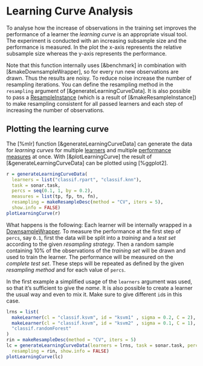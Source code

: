 # Learning Curve Analysis

To analyse how the increase of observations in the training set improves the performance of
a learner the *learning curve* is an appropriate visual tool.
The experiment is conducted with an increasing subsample size and the performance is measured.
In the plot the x-axis represents the relative subsample size whereas the y-axis represents
the performance.

Note that this function internally uses [&benchmark] in combination with [&makeDownsampleWrapper],
so for every run new observations are drawn.
Thus the results are noisy.
To reduce noise increase the number of resampling iterations.
You can define the resampling method in the `resampling` argument of [&generateLearningCurveData].
It is also possible to pass a [ResampleInstance](&makeResampleInstance) (which is a result
of [&makeResampleInstance]) to make resampling consistent for all passed learners and each
step of increasing the number of observations.


## Plotting the learning curve

The [%mlr] function [&generateLearningCurveData] can generate the data for *learning curves*
for multiple [learners](integrated_learners.md) and multiple [performance measures](measures.md)
at once.
With [&plotLearningCurve] the result of [&generateLearningCurveData] can be plotted using [%ggplot2].

```r
r = generateLearningCurveData(
  learners = list("classif.rpart", "classif.knn"),
  task = sonar.task,
  percs = seq(0.1, 1, by = 0.2),
  measures = list(tp, fp, tn, fn),
  resampling = makeResampleDesc(method = "CV", iters = 5),
  show.info = FALSE)
plotLearningCurve(r)
```

What happens is the following:
Each learner will be internally wrapped in a [DownsampleWrapper](&makeDownsampleWrapper).
To measure the performance at the first step of `percs`, say `0.1`, first the data will be
split into a *training* and a *test set* according to the given *resampling strategy*.
Then a random sample containing 10% of the observations of the *training set* will be drawn
and used to train the learner.
The performance will be measured on the *complete test set*.
These steps will be repeated as defined by the given *resampling method* and for each value
of `percs`.

In the first example a simplified usage of the `learners` argument was used, so that it's
sufficient to give the *name*.
It is also possible to create a learner the usual way and even to mix it.
Make sure to give different `id`s in this case.

```r
lrns = list(
  makeLearner(cl = "classif.ksvm", id = "ksvm1" , sigma = 0.2, C = 2),
  makeLearner(cl = "classif.ksvm", id = "ksvm2" , sigma = 0.1, C = 1),
  "classif.randomForest"
)
rin = makeResampleDesc(method = "CV", iters = 5)
lc = generateLearningCurveData(learners = lrns, task = sonar.task, percs = seq(0.1, 1, by = 0.1), measures = acc,
  resampling = rin, show.info = FALSE)
plotLearningCurve(lc)
```

